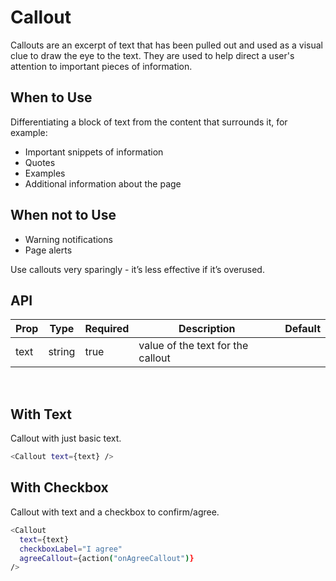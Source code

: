 
<Meta title="Callout" component={Callout} />

# Callout

Callouts are an excerpt of text that has been pulled out and used as a visual clue to draw the eye to the text. They are used
to help direct a user's attention to important pieces of information.

## When to Use

Differentiating a block of text from the content that surrounds it, for example:

- Important snippets of information
- Quotes
- Examples
- Additional information about the page

## When not to Use

- Warning notifications
- Page alerts

Use callouts very sparingly - it’s less effective if it’s overused.

## API

| Prop | Type   | Required | Description                       | Default |
| ---- | ------ | -------- | --------------------------------- | ------- |
| text | string | true     | value of the text for the callout |         |

<br />

## With Text

Callout with just basic text.

<Story name="With Text" id="callout--with-text"></Story>

```bash
<Callout text={text} />
```

## With Checkbox

Callout with text and a checkbox to confirm/agree.

<Story name="With Checkbox" id="callout--with-checkbox"></Story>

```bash
<Callout
  text={text}
  checkboxLabel="I agree"
  agreeCallout={action("onAgreeCallout")}
/>
```
